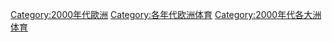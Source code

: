 [[Category:2000年代歐洲|Category:2000年代歐洲]]
[[Category:各年代欧洲体育|Category:各年代欧洲体育]]
[[Category:2000年代各大洲体育|Category:2000年代各大洲体育]]